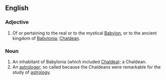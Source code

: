 ==English==

===Adjective===
#Of or pertaining to the real or to the mystical [[Babylon]], or to the ancient kingdom of [[Babylonia]]; [[Chaldean]].

===Noun===
#An inhabitant of Babylonia (which included [[Chaldea]]); a Chaldean.
#An [[astrologer]]; so called because the Chaldeans were remarkable for the study of [[astrology]].
